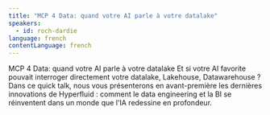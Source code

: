 ```yaml
---
title: "MCP 4 Data: quand votre AI parle à votre datalake"
speakers:
  - id: roch-dardie
language: french
contentLanguage: french
---
```


MCP 4 Data: quand votre AI parle à votre datalake
Et si votre AI favorite pouvait interroger directement votre datalake, Lakehouse, Datawarehouse ?
Dans ce quick talk, nous vous présenterons en avant-première les dernières innovations de Hyperfluid : comment le data engineering et la BI se réinventent dans un monde que l'IA redessine en profondeur.
